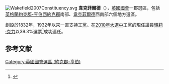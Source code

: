 {{noteTA
|G1=UK Places
|G2=People
}}[[File:Wakefield2007Constituency.svg|right]]
'''韋克菲爾德'''（{{lang-en|Wakefield}}），[[英國|英國]][[英國國會|國會]]一郡選區，包括[[英格蘭|英格蘭]][[約克郡-亨伯|約克郡-亨伯]][[西約克郡|西約克郡]]南部、[[韋克菲爾德|韋克菲爾德]]西南部六個地方選區。

創設於1832年，1932年以來一直支持[[工黨_(英國)|工黨]]。在[[2010年英國大選|2010年大選中]]工黨的現任議員[[瑪莉·克力|瑪莉·克力]]以39.3%選票<ref name="">{{cite news|publisher=[[英國廣播公司|英國廣播公司]]
|date=2010年5月7日
|title=Election 2010/Constituency/Wakefield
|url=http://news.bbc.co.uk/1/shared/election2010/results/constituency/e84.stm
}}</ref>成功連任。

==参考文献==
<div class="references-small">
<references></references>
</div>

{{DEFAULTSORT:Wakefield (UK Parliament constituency)}}
[[Category:英國國會選區_(約克郡-亨伯)|Category:英國國會選區 (約克郡-亨伯)]]